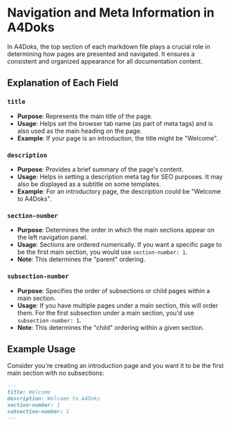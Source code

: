 # Navigation and Meta Information in A4Doks

In A4Doks, the top section of each markdown file plays a crucial role in determining how pages are presented and navigated. It ensures a consistent and organized appearance for all documentation content.

## Explanation of Each Field

### `title`

- **Purpose**: Represents the main title of the page.
- **Usage**: Helps set the browser tab name (as part of meta tags) and is also used as the main heading on the page.
- **Example**: If your page is an introduction, the title might be "Welcome".

### `description`

- **Purpose**: Provides a brief summary of the page's content.
- **Usage**: Helps in setting a description meta tag for SEO purposes. It may also be displayed as a subtitle on some templates.
- **Example**: For an introductory page, the description could be "Welcome to A4Doks".

### `section-number`

- **Purpose**: Determines the order in which the main sections appear on the left navigation panel.
- **Usage**: Sections are ordered numerically. If you want a specific page to be the first main section, you would use `section-number: 1`.
- **Note**: This determines the "parent" ordering.

### `subsection-number`

- **Purpose**: Specifies the order of subsections or child pages within a main section.
- **Usage**: If you have multiple pages under a main section, this will order them. For the first subsection under a main section, you'd use `subsection-number: 1`.
- **Note**: This determines the "child" ordering within a given section.

## Example Usage

Consider you're creating an introduction page and you want it to be the first main section with no subsections:

```markdown
---
title: Welcome
description: Welcome to A4Doks
section-number: 1
subsection-number: 1
---
```
